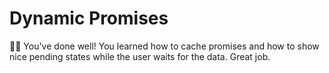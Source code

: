 # Dynamic Promises

👨‍💼 You've done well! You learned how to cache promises and how to show nice
pending states while the user waits for the data. Great job.
